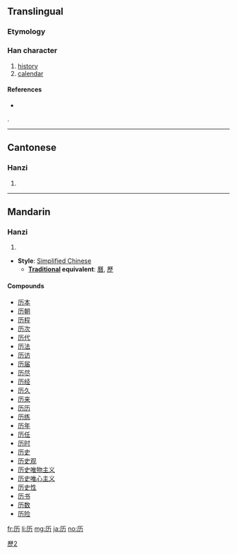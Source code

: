 {{also|曆|歷|歴}}
==Translingual==

===Etymology===
{{Han simp|歷|a=曆}}

===Han character===
{{Han char|rn=27|rad=厂|as=02|sn=4|four=|canj=一大尸 (MKS), X一大尸 (XMKS)}}

# [[history]]
# [[calendar]]

====References====
* {{Han ref|kx=0160.181|hdz=10068.040|uh=5386|ud=21382}}

[[Category:CJKV characters simplified differently in Japan and China|歷2]].

----

==Cantonese==

===Hanzi===
{{yue-hanzi|jyut=|y=lik6}}

# {{defn|Cantonese|sort=厂02}}

----

==Mandarin==

===Hanzi===
{{cmn-hanzi|pin=[[lì]] ([[li4]])|wg=li<sup>4</sup>}}

# {{defn|Mandarin|sort=厂02}}

* '''Style''': [[Simplified Chinese]]
** '''[[Traditional Chinese|Traditional]] equivalent''': [[曆]], [[歷]]

====Compounds====
* [[历本]]
* [[历朝]]
* [[历程]]
* [[历次]]
* [[历代]]
* [[历法]]
* [[历访]]
* [[历届]]
* [[历尽]]
* [[历经]]
* [[历久]]
* [[历来]]
* [[历历]]
* [[历练]]
* [[历年]]
* [[历任]]
* [[历时]]
* [[历史]]
* [[历史观]]
* [[历史唯物主义]]
* [[历史唯心主义]]
* [[历史性]]
* [[历书]]
* [[历数]]
* [[历险]]

[[fr:历]]
[[li:历]]
[[mg:历]]
[[ja:历]]
[[no:历]]